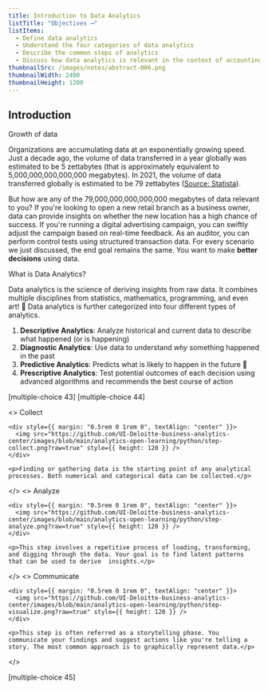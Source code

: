 ```yaml
---
title: Introduction to Data Analytics
listTitle: "Objectives ⟶"
listItems:
  - Define data analytics
  - Understand the four categories of data analytics
  - Describe the common steps of analytics
  - Discuss how data analytics is relevant in the context of accounting
thumbnailSrc: /images/notes/abstract-006.png
thumbnailWidth: 2400
thumbnailHeight: 1200
---
```


<CenteredColumn>

## Introduction

<Chip color="black">Growth of data</Chip>

Organizations are accumulating data at an exponentially growing speed. Just a decade ago, the volume of data transferred in a year globally was estimated to be 5 zettabytes (that is approximately equivalent to 5,000,000,000,000,000 megabytes). In 2021, the volume of data transferred globally is estimated to be 79 zettabytes ([Source: Statista](https://www.statista.com/statistics/871513/worldwide-data-created/)).

But how are any of the 79,000,000,000,000,000 megabytes of data relevant to you? If you're looking to open a new retail branch as a business owner, data can provide insights on whether the new location has a high chance of success. If you're running a digital advertising campaign, you can swiftly adjust the campaign based on real-time feedback. As an auditor, you can perform control tests using structured transaction data. For every scenario we just discussed, the end goal remains the same. You want to make **better decisions** using data.

<Chip color="black">What is Data Analytics?</Chip>

Data analytics is the science of deriving insights from raw data. It combines multiple disciplines from statistics, mathematics, programming, and even art! 🎨 Data analytics is further categorized into four different types of analytics.

1.  **Descriptive Analytics**: Analyze historical and current data to describe what happened (or is happening)
2.  **Diagnostic Analytics**: Use data to understand _why_ something happened in the past
3.  **Predictive Analytics**: Predicts what is likely to happen in the future 🔮
4.  **Prescriptive Analytics**: Test potential outcomes of each decision using advanced algorithms and recommends the best course of action

</CenteredColumn>

[multiple-choice 43]
[multiple-choice 44]

<RowBoxItems title="Steps in working with data" color="orange">
  <>
    <Chip color="orange">Collect</Chip>

    <div style={{ margin: "0.5rem 0 1rem 0", textAlign: "center" }}>
      <img src="https://github.com/UI-Deloitte-business-analytics-center/images/blob/main/analytics-open-learning/python/step-collect.png?raw=true" style={{ height: 120 }} />
    </div>

    <p>Finding or gathering data is the starting point of any analytical processes. Both numerical and categorical data can be collected.</p>

  </>
  <>
    <Chip color="orange">Analyze</Chip>

    <div style={{ margin: "0.5rem 0 1rem 0", textAlign: "center" }}>
      <img src="https://github.com/UI-Deloitte-business-analytics-center/images/blob/main/analytics-open-learning/python/step-analyze.png?raw=true" style={{ height: 120 }} />
    </div>

    <p>This step involves a repetitive process of loading, transforming, and digging through the data. Your goal is to find latent patterns that can be used to derive  insights.</p>

  </>
  <>
    <Chip color="orange">Communicate</Chip>

    <div style={{ margin: "0.5rem 0 1rem 0", textAlign: "center" }}>
      <img src="https://github.com/UI-Deloitte-business-analytics-center/images/blob/main/analytics-open-learning/python/step-visualize.png?raw=true" style={{ height: 120 }} />
    </div>

    <p>This step is often referred as a storytelling phase. You communicate your findings and suggest actions like you're telling a story. The most common approach is to graphically represent data.</p>

  </>
</RowBoxItems>

[multiple-choice 45]
